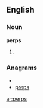 ==English==

===Noun===
'''perps'''

# {{plural of|[[perp]]}}

===Anagrams===
* {{alphagram|epprs}}
* [[preps#English|preps]]

[[ar:perps]]